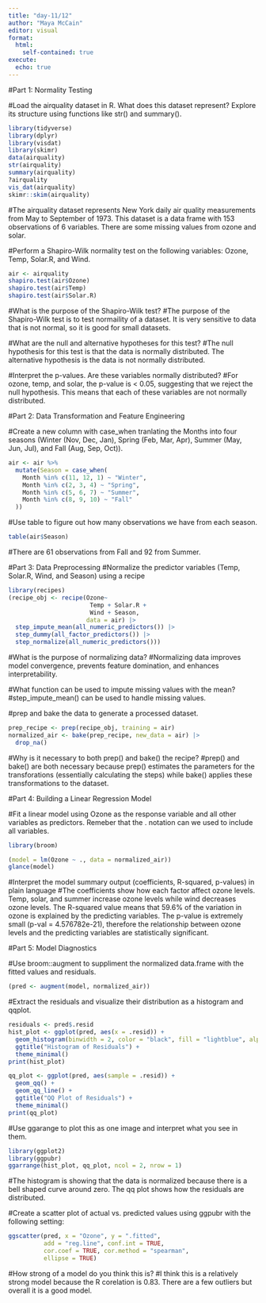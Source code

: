 ```yaml
---
title: "day-11/12"
author: "Maya McCain"
editor: visual
format:
  html: 
    self-contained: true
execute: 
  echo: true
---
```

#Part 1: Normality Testing

#Load the airquality dataset in R. What does this dataset represent? Explore its structure using functions like str() and summary().
```r
library(tidyverse)
library(dplyr)
library(visdat)
library(skimr)
data(airquality)
str(airquality)
summary(airquality)
?airquality
vis_dat(airquality)
skimr::skim(airquality)
```
#The airquality dataset represents New York daily air quality measurements from May to September of 1973. This dataset is a data frame with 153 observations of 6 variables. There are some missing values from ozone and solar. 

#Perform a Shapiro-Wilk normality test on the following variables: Ozone, Temp, Solar.R, and Wind.
```r
air <- airquality 
shapiro.test(air$Ozone)
shapiro.test(air$Temp)
shapiro.test(air$Solar.R)
```

#What is the purpose of the Shapiro-Wilk test?
#The purpose of the Shapiro-Wilk test is to test normaility of a dataset. It is very sensitive to data that is not normal, so it is good for small datasets. 

#What are the null and alternative hypotheses for this test?
#The null hypothesis for this test is that the data is normally distributed. The alternative hypothesis is the data is not normally distributed.

#Interpret the p-values. Are these variables normally distributed?
#For ozone, temp, and solar, the p-value is < 0.05, suggesting that we reject the null hypothesis. This means that each of these variables are not normally distributed. 


#Part 2: Data Transformation and Feature Engineering

#Create a new column with case_when tranlating the Months into four seasons (Winter (Nov, Dec, Jan), Spring (Feb, Mar, Apr), Summer (May, Jun, Jul), and Fall (Aug, Sep, Oct)).
```r
air <- air %>%
  mutate(Season = case_when(
    Month %in% c(11, 12, 1) ~ "Winter",
    Month %in% c(2, 3, 4) ~ "Spring",
    Month %in% c(5, 6, 7) ~ "Summer",
    Month %in% c(8, 9, 10) ~ "Fall"
  ))
```


#Use table to figure out how many observations we have from each season.
```r
table(air$Season)
```
#There are 61 observations from Fall and 92 from Summer.


#Part 3: Data Preprocessing
#Normalize the predictor variables (Temp, Solar.R, Wind, and Season) using a recipe
```r
library(recipes)
(recipe_obj <- recipe(Ozone~ 
                       Temp + Solar.R + 
                       Wind + Season, 
                      data = air) |> 
  step_impute_mean(all_numeric_predictors()) |>
  step_dummy(all_factor_predictors()) |>
  step_normalize(all_numeric_predictors()))
```

#What is the purpose of normalizing data?
#Normalizing data improves model convergence, prevents feature domination, and enhances interpretability. 

#What function can be used to impute missing values with the mean?
#step_impute_mean() can be used to handle missing values. 

#prep and bake the data to generate a processed dataset.
```r
prep_recipe <- prep(recipe_obj, training = air)
normalized_air <- bake(prep_recipe, new_data = air) |> 
  drop_na()
```

#Why is it necessary to both prep() and bake() the recipe?
#prep() and bake() are both necessary because prep() estimates the parameters for the transforations (essentially calculating the steps) while bake() applies these transformations to the dataset.


#Part 4: Building a Linear Regression Model

#Fit a linear model using Ozone as the response variable and all other variables as predictors. Remeber that the . notation can we used to include all variables.
```r
library(broom)

(model = lm(Ozone ~ ., data = normalized_air))
glance(model)
```

#Interpret the model summary output (coefficients, R-squared, p-values) in plain language
#The coefficients show how each factor affect ozone levels. Temp, solar, and summer increase ozone levels while wind decreases ozone levels. The R-squared value means that 59.6% of the variation in ozone is explained by the predicting variables. The p-value is extremely small (p-val = 4.576782e-21), therefore the relationship between ozone levels and the predicting variables are statistically significant. 


#Part 5: Model Diagnostics

#Use broom::augment to suppliment the normalized data.frame with the fitted values and residuals.
```r
(pred <- augment(model, normalized_air))
```

#Extract the residuals and visualize their distribution as a histogram and qqplot.
```r
residuals <- pred$.resid
hist_plot <- ggplot(pred, aes(x = .resid)) +
  geom_histogram(binwidth = 2, color = "black", fill = "lightblue", alpha = 0.7) +
  ggtitle("Histogram of Residuals") +
  theme_minimal()
print(hist_plot)

qq_plot <- ggplot(pred, aes(sample = .resid)) +
  geom_qq() +
  geom_qq_line() +
  ggtitle("QQ Plot of Residuals") +
  theme_minimal()
print(qq_plot)
```

#Use ggarange to plot this as one image and interpret what you see in them.
```r
library(ggplot2)
library(ggpubr)
ggarrange(hist_plot, qq_plot, ncol = 2, nrow = 1)
```
#The histogram is showing that the data is normalized because there is a bell shaped curve around zero. The qq plot shows how the residuals are distributed. 

#Create a scatter plot of actual vs. predicted values using ggpubr with the following setting:
```r
ggscatter(pred, x = "Ozone", y = ".fitted",
          add = "reg.line", conf.int = TRUE,
          cor.coef = TRUE, cor.method = "spearman",
          ellipse = TRUE)
```

#How strong of a model do you think this is?
#I think this is a relatively strong model because the R corelation is 0.83. There are a few outliers but overall it is a good model.  

